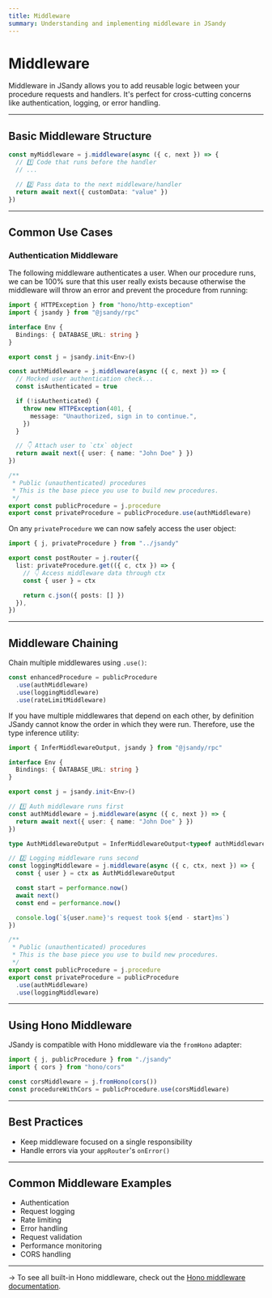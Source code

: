 ```yaml
---
title: Middleware
summary: Understanding and implementing middleware in JSandy
---
```


# Middleware

Middleware in JSandy allows you to add reusable logic between your procedure requests and handlers. It's perfect for cross-cutting concerns like authentication, logging, or error handling.

---

## Basic Middleware Structure

```ts server/jsandy.ts
const myMiddleware = j.middleware(async ({ c, next }) => {
  // 1️⃣ Code that runs before the handler
  // ...

  // 2️⃣ Pass data to the next middleware/handler
  return await next({ customData: "value" })
})
```

---

## Common Use Cases

### Authentication Middleware

The following middleware authenticates a user. When our procedure runs, we can be 100% sure that this user really exists because otherwise the middleware will throw an error and prevent the procedure from running:

```ts server/jsandy.ts {10-22, 29}
import { HTTPException } from "hono/http-exception"
import { jsandy } from "@jsandy/rpc"

interface Env {
  Bindings: { DATABASE_URL: string }
}

export const j = jsandy.init<Env>()

const authMiddleware = j.middleware(async ({ c, next }) => {
  // Mocked user authentication check...
  const isAuthenticated = true

  if (!isAuthenticated) {
    throw new HTTPException(401, {
      message: "Unauthorized, sign in to continue.",
    })
  }

  // 👇 Attach user to `ctx` object
  return await next({ user: { name: "John Doe" } })
})

/**
 * Public (unauthenticated) procedures
 * This is the base piece you use to build new procedures.
 */
export const publicProcedure = j.procedure
export const privateProcedure = publicProcedure.use(authMiddleware)
```

On any `privateProcedure` we can now safely access the user object:

```ts server/routers/post-router.ts {5-6}
import { j, privateProcedure } from "../jsandy"

export const postRouter = j.router({
  list: privateProcedure.get(({ c, ctx }) => {
    // 👇 Access middleware data through ctx
    const { user } = ctx

    return c.json({ posts: [] })
  }),
})
```

---

## Middleware Chaining

Chain multiple middlewares using `.use()`:

```ts server/jsandy.ts
const enhancedProcedure = publicProcedure
  .use(authMiddleware)
  .use(loggingMiddleware)
  .use(rateLimitMiddleware)
```

If you have multiple middlewares that depend on each other, by definition JSandy cannot know the order in which they were run. Therefore, use the type inference utility:

```ts server/jsandy.ts {14, 18}
import { InferMiddlewareOutput, jsandy } from "@jsandy/rpc"

interface Env {
  Bindings: { DATABASE_URL: string }
}

export const j = jsandy.init<Env>()

// 1️⃣ Auth middleware runs first
const authMiddleware = j.middleware(async ({ c, next }) => {
  return await next({ user: { name: "John Doe" } })
})

type AuthMiddlewareOutput = InferMiddlewareOutput<typeof authMiddleware>

// 2️⃣ Logging middleware runs second
const loggingMiddleware = j.middleware(async ({ c, ctx, next }) => {
  const { user } = ctx as AuthMiddlewareOutput

  const start = performance.now()
  await next()
  const end = performance.now()

  console.log(`${user.name}'s request took ${end - start}ms`)
})

/**
 * Public (unauthenticated) procedures
 * This is the base piece you use to build new procedures.
 */
export const publicProcedure = j.procedure
export const privateProcedure = publicProcedure
  .use(authMiddleware)
  .use(loggingMiddleware)
```

---

## Using Hono Middleware

JSandy is compatible with Hono middleware via the `fromHono` adapter:

```ts
import { j, publicProcedure } from "./jsandy"
import { cors } from "hono/cors"

const corsMiddleware = j.fromHono(cors())
const procedureWithCors = publicProcedure.use(corsMiddleware)
```

---

## Best Practices

- Keep middleware focused on a single responsibility
- Handle errors via your `appRouter`'s `onError()`

---

## Common Middleware Examples

- Authentication
- Request logging
- Rate limiting
- Error handling
- Request validation
- Performance monitoring
- CORS handling

---

&rarr; To see all built-in Hono middleware, check out the [Hono middleware documentation](https://hono.dev/docs/middleware/builtin/basic-auth).
